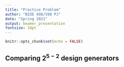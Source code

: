 ```yaml
---
title: "Practice Problem"
author: "BIOE 498/598 PJ"
date: "Spring 2021"
output: beamer_presentation
fontsize: 10pt
---
```



```r
knitr::opts_chunk$set(echo = FALSE)
```

## Comparing $2^{5-2}$ design generators

\newcommand\lo{\ensuremath{\boldsymbol{-}}}
\newcommand\hi{\ensuremath{\boldsymbol{+}}}
\newcommand\iii{\ensuremath{\mathrm{III}}}
\newcommand\iv{\ensuremath{\mathrm{IV}}}

\begin{columns}

\begin{column}{0.5\textwidth}
\textbf{Generators:} $D=AB$, $E=AC$
\textbf{Defining relation:}
\[ I = ABD = ACE = BCDE \]
Resolution \iii, Aberration 2

\begin{align*}
A &+ BD + CE &&+ ABCDE \\
B &+ AD &&+ CDE +ABCE \\
C &+ AE &&+ BDE + ABCD \\
D &+ AB &&+ BCE + ACDE \\
E &+ AC &&+ BCD + ABDE
\end{align*}

\end{column}

\pause
\begin{column}{0.5\textwidth}
\textbf{Generators:} $D=ABC$, $E=AB$
\textbf{Defining relation:}
\[ I = ABE = CDE = ABCD \]
Resolution \iii, Aberration 2

\begin{align*}
A &+ BE &&+ BCD + ACDE \\
B &+ AE &&+ ACD + BCDE \\
C &+ DE &&+ ABD + ABCE \\
D &+ CE &&+ ABC + ABDE \\
E &+ AB + CD &&+ ABCDE
\end{align*}

\end{column}


\end{columns}